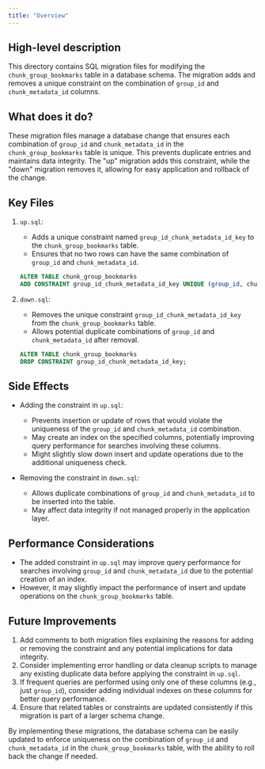 ```yaml
---
title: "Overview"
---
```


## High-level description
This directory contains SQL migration files for modifying the `chunk_group_bookmarks` table in a database schema. The migration adds and removes a unique constraint on the combination of `group_id` and `chunk_metadata_id` columns.

## What does it do?
These migration files manage a database change that ensures each combination of `group_id` and `chunk_metadata_id` in the `chunk_group_bookmarks` table is unique. This prevents duplicate entries and maintains data integrity. The "up" migration adds this constraint, while the "down" migration removes it, allowing for easy application and rollback of the change.

## Key Files

1. `up.sql`:
   - Adds a unique constraint named `group_id_chunk_metadata_id_key` to the `chunk_group_bookmarks` table.
   - Ensures that no two rows can have the same combination of `group_id` and `chunk_metadata_id`.

   ```sql
   ALTER TABLE chunk_group_bookmarks
   ADD CONSTRAINT group_id_chunk_metadata_id_key UNIQUE (group_id, chunk_metadata_id);
   ```

2. `down.sql`:
   - Removes the unique constraint `group_id_chunk_metadata_id_key` from the `chunk_group_bookmarks` table.
   - Allows potential duplicate combinations of `group_id` and `chunk_metadata_id` after removal.

   ```sql
   ALTER TABLE chunk_group_bookmarks
   DROP CONSTRAINT group_id_chunk_metadata_id_key;
   ```

## Side Effects
- Adding the constraint in `up.sql`:
  - Prevents insertion or update of rows that would violate the uniqueness of the `group_id` and `chunk_metadata_id` combination.
  - May create an index on the specified columns, potentially improving query performance for searches involving these columns.
  - Might slightly slow down insert and update operations due to the additional uniqueness check.

- Removing the constraint in `down.sql`:
  - Allows duplicate combinations of `group_id` and `chunk_metadata_id` to be inserted into the table.
  - May affect data integrity if not managed properly in the application layer.

## Performance Considerations
- The added constraint in `up.sql` may improve query performance for searches involving `group_id` and `chunk_metadata_id` due to the potential creation of an index.
- However, it may slightly impact the performance of insert and update operations on the `chunk_group_bookmarks` table.

## Future Improvements
1. Add comments to both migration files explaining the reasons for adding or removing the constraint and any potential implications for data integrity.
2. Consider implementing error handling or data cleanup scripts to manage any existing duplicate data before applying the constraint in `up.sql`.
3. If frequent queries are performed using only one of these columns (e.g., just `group_id`), consider adding individual indexes on these columns for better query performance.
4. Ensure that related tables or constraints are updated consistently if this migration is part of a larger schema change.

By implementing these migrations, the database schema can be easily updated to enforce uniqueness on the combination of `group_id` and `chunk_metadata_id` in the `chunk_group_bookmarks` table, with the ability to roll back the change if needed.